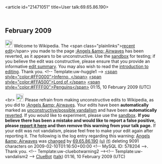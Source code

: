 <article id="21471051" title=User talk:69.65.86.190>
	<talkpage id="21471051" title="User talk:69.65.86.190">

== February 2009 ==

[[Image:Information.png|25px]] Welcome to Wikipedia. The &lt;span class=&quot;plainlinks&quot;&gt;[http://en.wikipedia.org/wiki/Angels_&amp;_Airwaves?diff=269670607 recent edit]&lt;/span&gt; you made to the page [[:Angels &amp; Airwaves]] has been reverted, as it appears to be unconstructive. Use the [[Wikipedia:Sandbox|sandbox]] for testing; if you believe the edit was constructive, please ensure that you provide an informative [[Help:Edit summary|edit summary]]. You may also wish to read the [[Wikipedia:Introduction|introduction to editing]]. Thank you. &lt;!-- Template:uw-huggle1 --&gt; [[User:Inferno, Lord of Penguins|&lt;span style=&quot;color:#FF0000&quot;&gt;Inferno, &lt;/span&gt;]] [[User talk:Inferno, Lord of Penguins|&lt;span style=&quot;color:#FFA500&quot;&gt;Lord of &lt;/span&gt;]] [[Special:Contributions/Inferno, Lord of Penguins|&lt;span style=&quot;color:#FFFF00&quot;&gt;Penguins&lt;/span&gt;]] 01:15, 10 February 2009 (UTC)

&lt;br&gt;
[[Image:Information.svg|left|25px]] Please refrain from making unconstructive edits to Wikipedia, as you did to [[:Angels &amp; Airwaves]]. Your edits have been '''automatically''' marked as [[Wikipedia:Vandalism|unconstructive/possible vandalism]] and have been '''automatically''' [[Help:Reverting|reverted]]. If you would like to experiment, please use the [[Wikipedia:Sandbox|sandbox]].  '''If you believe there has been a mistake and would like to report a false positive, please [[User:ClueBot/FalsePositives|report it here]] and then remove this warning from your talk page.'''  If your edit was not vandalism, please feel free to make your edit again after reporting it. The following is the log entry regarding this warning: [[Angels &amp; Airwaves]] was [http://en.wikipedia.org/w/index.php?title=Angels+%26+Airwaves&amp;diff=269670814&amp;oldid=269670623 changed] by [[Special:Contributions/69.65.86.190|69.65.86.190]] [[User:69.65.86.190|(u)]] [[User talk:69.65.86.190|(t)]] deleting 9091 characters on 2009-02-10T01:16:50+00:00 &lt;!-- MySQL ID: 578204 --&gt;. Thank you. &lt;!-- Template:uw-cluebotwarning2 --&gt;&lt;!-- Template:uw-vandalism2 --&gt; [[User:ClueBot|ClueBot]] ([[User talk:ClueBot|talk]]) 01:16, 10 February 2009 (UTC)
	</talkpage>
</article>